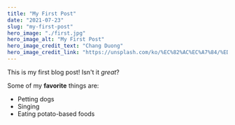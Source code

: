 ```yaml
---
title: "My First Post"
date: "2021-07-23"
slug: "my-first-post"
hero_image: "./first.jpg"
hero_image_alt: "My First Post"
hero_image_credit_text: "Chang Duong"
hero_image_credit_link: "https://unsplash.com/ko/%EC%82%AC%EC%A7%84/%ED%92%8D%EC%84%A0%EA%B3%BC-%EC%BC%80%EC%9D%B4%ED%81%AC%EB%A5%BC-%EC%96%B9%EC%9D%80-%ED%85%8C%EC%9D%B4%EB%B8%94-bhqUob2_pIY"
---
```


This is my first blog post! Isn't it *great*?

Some of my **favorite** things are:

* Petting dogs
* Singing
* Eating potato-based foods
